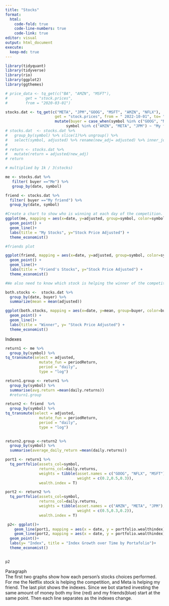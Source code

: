 ```yaml
---
title: "Stocks"
format:
  html:
    code-fold: true
    code-line-numbers: true
    code-link: true
editor: visual
output: html_document
execute:
  keep-md: true
---
```


```r
library(tidyquant)
library(tidyverse)
library(rio)
library(ggplot2)
library(ggthemes)

```

```r
# price_data <- tq_get(c("BA", "AMZN", "MSFT"),
#        get = "stock.prices",
#        from = "2020-03-01")

stocks.dat <- tq_get(c("META", "JPM","GOOG", "MSFT", "AMZN", "NFLX"),
                      get = "stock.prices", from = " 2022-10-01", to= "2023-03-01" ) %>%
                      mutate(buyer = case_when(symbol %in% c("GOOG", "NFLX", "MSFT") ~ "Me",
                           symbol %in% c("AMZN", "META", "JPM") ~ "My friend"))
# stocks.dat  <- stocks.dat %>% 
#   group_by(symbol) %>% slice(1)%>% ungroup() %>% 
#   select(symbol, adjusted) %>% rename(new_adj= adjusted) %>% inner_join(stocks.dat, by = "symbol")
# 
# return <- stocks.dat %>% 
#   mutate(return = adjusted/new_adj)
# return

# multiplied by 1k / 3(stocks)
```

```r
me <- stocks.dat %>% 
   filter( buyer =="Me") %>% 
   group_by(date, symbol)


```

```r
friend <- stocks.dat %>%
  filter( buyer =="My friend") %>%
  group_by(date, symbol)

```

```r
#Create a chart to show who is winning at each day of the competition.
ggplot(me, mapping = aes(x=date, y=adjusted, group=symbol, color=symbol)) +
  geom_point() +
  geom_line()+
  labs(title = "My Stocks", y="Stock Price Adjusted") +
  theme_economist()
```

```r
#friends plot

ggplot(friend, mapping = aes(x=date, y=adjusted, group=symbol, color=symbol)) +
  geom_point() +
  geom_line()+
  labs(title = "Friend's Stocks", y="Stock Price Adjusted") +
  theme_economist()
```

```r
#We also need to know which stock is helping the winner of the competition. Incorporate this into the visualization of the previous bullet, or create a separate visualization to tell this part of the story.

both.stocks <-  stocks.dat %>%
  group_by(date, buyer) %>%
  summarize(mean = mean(adjusted))


```

```r
ggplot(both.stocks, mapping = aes(x=date, y=mean, group=buyer, color=buyer)) +
  geom_point() +
  geom_line()+
  labs(title = "Winner", y= "Stock Price Adjusted") +
  theme_economist()
```



Indexes

```r
return1 <- me %>%
  group_by(symbol) %>%
tq_transmute(select = adjusted,
               mutate_fun = periodReturn,
               period = "daily",
               type = "log")
```

```r
return1.group <- return1 %>% 
  group_by(symbol) %>% 
  summarise(avg.return =mean(daily.returns))  
  #return1.group
```



```r
return2 <- friend  %>%
  group_by(symbol) %>%
tq_transmute(select = adjusted,
               mutate_fun = periodReturn,
               period = "daily",
               type = "log")
  
```

```r
return2.group <-return2 %>% 
  group_by(symbol) %>% 
  summarise(average_daily_return =mean(daily.returns))  

```

```r
port1 <- return1 %>%
  tq_portfolio(assets_col=symbol,
               returns_col=daily.returns,
               weights = tibble(asset.names = c("GOOG", "NFLX", "MSFT"),
                                weight = c(0.2,0.5,0.3)),
               wealth.index = T)
```

```r
port2 <- return2 %>%
  tq_portfolio(assets_col=symbol,
               returns_col=daily.returns,
               weights = tibble(asset.names = c("AMZN", "META", "JPM"),
                                weight = c(0.5,0.3,0.2)),
               wealth.index = T)
```



```r

 p2<- ggplot()+
    geom_line(port1, mapping = aes(x = date, y = portfolio.wealthindex), color= "firebrick")+ 
    geom_line(port2, mapping = aes(x = date, y = portfolio.wealthindex), color= "blue") +
  geom_point()+
  labs(y= "Index", title = "Index Growth over Time by Portafolio")+
  theme_economist() 
 

p2

```




Paragraph <br />
The first two graphs show how each person's stocks choices performed. For me the Netflix stock is helping the competition, and Meta is helping my friend. The last plot shows the indexes. Since we bot started investing the same amount of money both my line (red) and my friends(blue) start at the same point. Then each line separates as the indexes change.  
